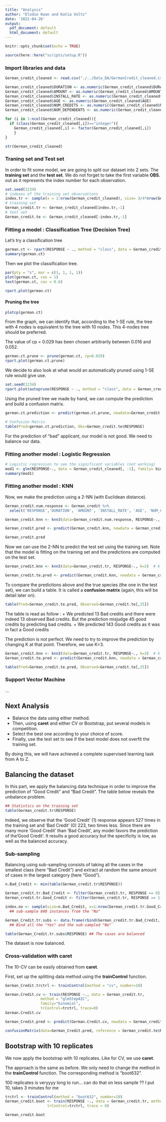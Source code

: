 ```yaml
---
title: "Analysis"
author: "Elodie Kwan and Katia Voltz"
date: '2022-04-26'
output:
  pdf_document: default
  html_document: default
---
```


```r
knitr::opts_chunk$set(echo = TRUE)
```

```r
source(here::here("scripts/setup.R"))
```

### Import libraries and data

```r
German_credit_cleaned <- read.csv("./../Data_DA/GermanCredit_cleaned.csv", header = TRUE)

German_credit_cleaned$DURATION <- as.numeric(German_credit_cleaned$DURATION)
German_credit_cleaned$AMOUNT <- as.numeric(German_credit_cleaned$AMOUNT)
German_credit_cleaned$INSTALL_RATE <- as.numeric(German_credit_cleaned$INSTALL_RATE)
German_credit_cleaned$AGE <- as.numeric(German_credit_cleaned$AGE)
German_credit_cleaned$NUM_CREDITS <- as.numeric(German_credit_cleaned$NUM_CREDITS)
German_credit_cleaned$NUM_DEPENDENTS <- as.numeric(German_credit_cleaned$NUM_DEPENDENTS)

for (i in 1:ncol(German_credit_cleaned)){
  if (class(German_credit_cleaned[,i])=="integer"){
    German_credit_cleaned[,i] <- factor(German_credit_cleaned[,i])
    }
}

str(German_credit_cleaned)
```

### Traning set and Test set 
In order to fit some model, we are going to split our dataset into 2 sets. The **training set** and the **test set**. We do not forget to take the first variable **OBS.** out as it represents the index number for each observation. 

```r
set.seed(1234)
# indexes of the training set observations 
index.tr <- sample(x = 1:nrow(German_credit_cleaned), size= 3/4*nrow(German_credit_cleaned), replace=FALSE)
# training set 
German_credit.tr <- German_credit_cleaned[index.tr,-1]
# test set 
German_credit.te <- German_credit_cleaned[-index.tr,-1]
```


### Fitting a model : Classification Tree (Decision Tree)

Let's try a classification tree 
```r
german.ct <- rpart(RESPONSE ~ ., method = "class", data = German_credit.tr )
summary(german.ct)
```

Then we plot the classification tree. 

```r
par(pty = "s", mar = c(1, 1, 1, 1))
plot(german.ct, cex = 1)
text(german.ct, cex = 0.6)

rpart.plot(german.ct)
```

#### Pruning the tree 

```r
plotcp(german.ct)
```

From the graph, we can identify that, according to the 1-SE rule, the tree with 4 nodes is equivalent to the tree with 10 nodes. This 4-nodes tree should be preferred.

The value of cp = 0.029 has been chosen arbitrarily between 0.016 and 0.052.

```r
german.ct.prune <- prune(german.ct, cp=0.029)
rpart.plot(german.ct.prune)
```

We decide to also look at what would an automatically pruned using 1-SE rule would give use. 
```r
set.seed(1234)
rpart.plot(autoprune(RESPONSE ~ ., method = "class", data = German_credit.tr))
```
Using the pruned tree we made by hand, we can compute the prediction and build a confusion matrix.

```r
german.ct.prediction <- predict(german.ct.prune, newdata=German_credit.te, type="class")

# Confusion Matrix
table(Pred=german.ct.prediction, Obs=German_credit.te$RESPONSE)
```

For the prediction of "bad" applicant, our model is not good. We need to balance our data.

### Fitting another model : Logistic Regression 
```r
# Logistic regression to see the significant variables (not working)
mod1 <- glm(RESPONSE~., data = German_credit_cleaned[, -1], family= binomial)
summary(mod1)
```


### Fitting another model : KNN


Now, we make the prediction using a 2-NN (with Euclidean distance).

```r
German_credit.num.response <- German_credit %>% 
  select('RESPONSE','DURATION', 'AMOUNT', 'INSTALL_RATE', 'AGE', 'NUM_CREDITS','NUM_DEPENDENTS')
```

```r
German_credit.knn <- knn3(data=German_credit.num.response, RESPONSE~., k=2) ## build the K-NN model

German_credit.pred <- predict(German_credit.knn, newdata = German_credit.num.response, type="class")

German_credit.pred
```

Now we can use the 2-NN to predict the test set using the training set. 
Note that the model is fitting on the training set and the predictions are computed on the test set.

```r
German_credit.knn <- knn3(data=German_credit.tr, RESPONSE~., k=2)  # k = 2

German_credit.te.pred <- predict(German_credit.knn, newdata = German_credit.te, type="class")
```

To compare the predictions above and the true species (the one in the test set), we can build a table. It is called a **confusion matrix** (again, this will be detail later on).

```r
table(Pred=German_credit.te.pred, Observed=German_credit.te[,25])
```
The table is read as follow : 
+ We predicted 13 Bad credits and there were indeed 13 observed Bad credits. But the prediction misjudge 45 good credits by predicting bad credits.
+ We predicted 143 Good credits as it was in fact a Good credits 

The prediction is not perfect. We need to try to improve the prediction by changing K at that point. Therefore, we use K=3.

```r
German_credit.knn <- knn3(data=German_credit.tr, RESPONSE~., k=3)  # k = 3
German_credit.te.pred <- predict(German_credit.knn, newdata = German_credit.te, type="class")

table(Pred=German_credit.te.pred, Observed=German_credit.te[,25])
```

### Support Vector Machine


...




## Next Analysis 

- Balance the data using either method. 
- Then, using **caret** and either CV or Bootstrap, put several models in competition. 
- Select the best one according to your choice of score. 
- Finally, use the test set to see if the best model does not overfit the training set.

By doing this, we will have achieved a complete supervised learning task from A to Z.


## Balancing the dataset

In this part, we apply the balancing data technique in order to improve the prediction of “Good Credit” and "Bad Credit". The table below reveals the unbalance problem.

```r
## Statistics on the training set
table(German_credit.tr$RESPONSE)
```

Indeed, we observe that the 'Good Credit' (1) response appears 527 times in the training set and 'Bad Credit' (0) 223, two times less.
Since there are many more 'Good Credit' than 'Bad Credit', any model favors the prediction of the'Good Credit'. It results a good accuracy but the specificity is low, as well as the balanced accuracy.


### Sub-sampling
Balancing using sub-sampling consists of taking all the cases in the smallest class (here “Bad Credit”) and extract at random the same amount of cases in the largest category (here “Good”).

```r
n.Bad_Credit <- min(table(German_credit.tr$RESPONSE))

German_credit.tr.Bad_Credit <- filter(German_credit.tr, RESPONSE == 0) ## the "0" cases
German_credit.tr.Good_Credit <- filter(German_credit.tr, RESPONSE == 1) ## The "1" cases

index.no <- sample(size=n.Bad_Credit, x=1:nrow(German_credit.tr.Good_Credit), replace=FALSE) 
  ## sub-sample 840 instances from the "No"

German_Credit.tr.subs <- data.frame(rbind(German_credit.tr.Bad_Credit, German_credit.tr.Good_Credit[index.no,])) 
  ## Bind all the "Yes" and the sub-sampled "No"

table(German_Credit.tr.subs$RESPONSE) ## The cases are balanced
```

The dataset is now balanced.


### Cross-validation with caret
The 10-CV can be easily obtained from **caret**. 

First, set up the splitting data method using the **trainControl** function.

```r
German_Credit.trctrl <- trainControl(method = "cv", number=10)
```

```r
German.Credit.cv <- train(RESPONSE ~., data = German_credit.tr,
                method = "glmStepAIC", 
                family="binomial",
                trControl=trctrl, trace=0)
German.Credit.cv
```


```r
German_Credit.pred <- predict(German.Credit.cv, newdata = German_credit.te)

confusionMatrix(data=German_Credit.pred, reference = German_credit.te$RESPONSE)
```


## Bootstrap with 10 replicates
We now apply the bootstrap with 10 replicates. Like for CV, we use **caret**.

The approach is the same as before. 
We only need to change the method in the **trainControl** function. The corresponding method is “boot632”.

100 replicates is veryyyy long to run... can do that on less sample ?? I put 10, takes 3 minutes for me

```r

trctrl <- trainControl(method = "boot632", number=10)
German_credit.boot <- train(RESPONSE ~., data = German_credit.tr, method = "glmStepAIC", family="binomial",
                   trControl=trctrl, trace = 0)

German_credit.boot
```

